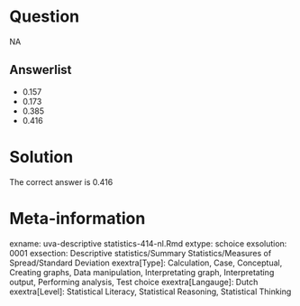 Question
========

NA

Answerlist
----------
* 0.157
* 0.173
* 0.385
* 0.416

Solution
========

The correct answer is  0.416 

Meta-information
================
exname: uva-descriptive statistics-414-nl.Rmd 
extype: schoice 
exsolution: 0001 
exsection: Descriptive statistics/Summary Statistics/Measures of Spread/Standard Deviation
exextra[Type]: Calculation, Case, Conceptual, Creating graphs, Data manipulation, Interpretating graph, Interpretating output, Performing analysis, Test choice 
exextra[Langauge]: Dutch 
exextra[Level]: Statistical Literacy, Statistical Reasoning, Statistical Thinking 
